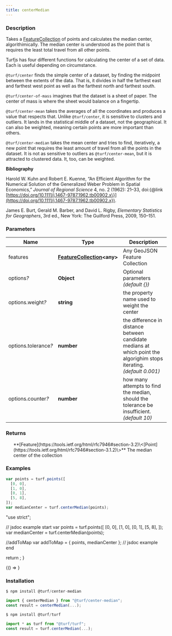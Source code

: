 ```yaml
---
title: centerMedian
---
```



### Description

Takes a [FeatureCollection](https://tools.ietf.org/html/rfc7946#section-3.3) of points and calculates the median center,
algorithimically. The median center is understood as the point that is
requires the least total travel from all other points.

Turfjs has four different functions for calculating the center of a set of
data. Each is useful depending on circumstance.

`@turf/center` finds the simple center of a dataset, by finding the
midpoint between the extents of the data. That is, it divides in half the
farthest east and farthest west point as well as the farthest north and
farthest south.

`@turf/center-of-mass` imagines that the dataset is a sheet of paper.
The center of mass is where the sheet would balance on a fingertip.

`@turf/center-mean` takes the averages of all the coordinates and
produces a value that respects that. Unlike `@turf/center`, it is
sensitive to clusters and outliers. It lands in the statistical middle of a
dataset, not the geographical. It can also be weighted, meaning certain
points are more important than others.

`@turf/center-median` takes the mean center and tries to find, iteratively,
a new point that requires the least amount of travel from all the points in
the dataset. It is not as sensitive to outliers as `@turf/center-mean`, but it is
attracted to clustered data. It, too, can be weighted.

**Bibliography**

Harold W. Kuhn and Robert E. Kuenne, “An Efficient Algorithm for the
Numerical Solution of the Generalized Weber Problem in Spatial
Economics,” _Journal of Regional Science_ 4, no. 2 (1962): 21–33,
doi:\{@link [https://doi.org/10.1111/j.1467-9787.1962.tb00902.x\}](https://doi.org/10.1111/j.1467-9787.1962.tb00902.x}).

James E. Burt, Gerald M. Barber, and David L. Rigby, _Elementary
Statistics for Geographers_, 3rd ed., New York: The Guilford
Press, 2009, 150–151.

### Parameters

| Name                      | Type                                                                            | Description                                                                                                           |
| ------------------------- | ------------------------------------------------------------------------------- | --------------------------------------------------------------------------------------------------------------------- |
| features                  | **[FeatureCollection](https://tools.ietf.org/html/rfc7946#section-3.3)\<any\>** | Any GeoJSON Feature Collection                                                                                        |
| options<i>?</i>           | **Object**                                                                      | Optional parameters _(default \{\})_                                                                                  |
| options.weight<i>?</i>    | **string**                                                                      | the property name used to weight the center                                                                           |
| options.tolerance<i>?</i> | **number**                                                                      | the difference in distance between candidate medians at which point the algorighim stops iterating. _(default 0.001)_ |
| options.counter<i>?</i>   | **number**                                                                      | how many attempts to find the median, should the tolerance be insufficient. _(default 10)_                            |

### Returns

<ul>
  **[Feature](https://tools.ietf.org/html/rfc7946#section-3.2)\<[Point](https://tools.ietf.org/html/rfc7946#section-3.1.2)\>** The median center of the collection

</ul>

### Examples

```javascript
var points = turf.points([
  [0, 0],
  [1, 0],
  [0, 1],
  [5, 8],
]);
var medianCenter = turf.centerMedian(points);
```

  "use strict";

  // jsdoc example start
  var points = turf.points([
    [0, 0],
    [1, 0],
    [0, 1],
    [5, 8],
  ]);
  var medianCenter = turf.centerMedian(points);

  //addToMap
  var addToMap = { points, medianCenter };
  // jsdoc example end

  return <ExampleMap addToMap={addToMap} />;
}

<!-- prettier-ignore -->
<BrowserOnly>{() => <Map0 />}</BrowserOnly>

### Installation

```javascript
$ npm install @turf/center-median

import { centerMedian } from "@turf/center-median";
const result = centerMedian(...);
```

```javascript
$ npm install @turf/turf

import * as turf from "@turf/turf";
const result = turf.centerMedian(...);
```
